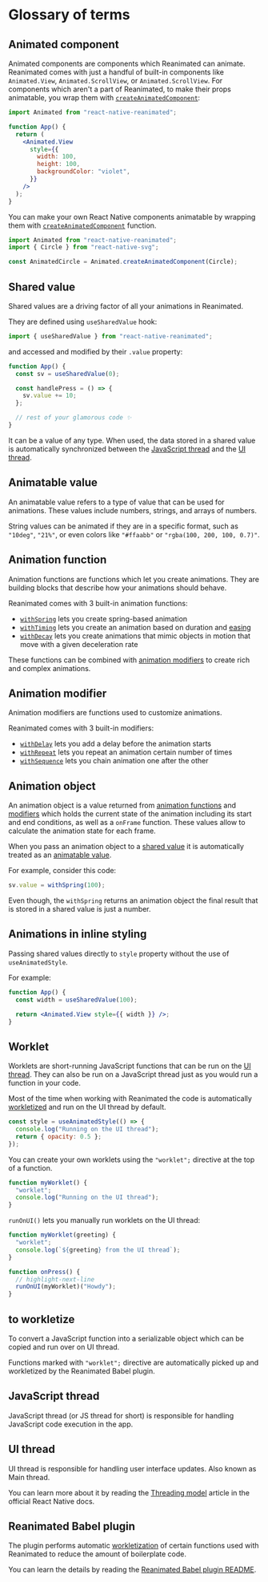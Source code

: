 # Glossary of terms

## Animated component

Animated components are components which Reanimated can animate. Reanimated comes with just a handful of built-in components like `Animated.View`, `Animated.ScrollView`, or `Animated.ScrollView`. For components which aren't a part of Reanimated, to make their props animatable, you wrap them with [`createAnimatedComponent`](/docs/core/createAnimatedComponent):

```jsx
import Animated from "react-native-reanimated";

function App() {
  return (
    <Animated.View
      style={{
        width: 100,
        height: 100,
        backgroundColor: "violet",
      }}
    />
  );
}
```

You can make your own React Native components animatable by wrapping them with [`createAnimatedComponent`](docs/core/createAnimatedComponent) function.

```jsx
import Animated from "react-native-reanimated";
import { Circle } from "react-native-svg";

const AnimatedCircle = Animated.createAnimatedComponent(Circle);
```

## Shared value

Shared values are a driving factor of all your animations in Reanimated.

They are defined using `useSharedValue` hook:

```javascript
import { useSharedValue } from "react-native-reanimated";
```

and accessed and modified by their `.value` property:

```javascript {2,5}
function App() {
  const sv = useSharedValue(0);

  const handlePress = () => {
    sv.value += 10;
  };

  // rest of your glamorous code ✨
}
```

It can be a value of any type. When used, the data stored in a shared value is automatically synchronized between the [JavaScript thread](/docs/fundamentals/glossary#javascript-thread) and the [UI thread](/docs/fundamentals/glossary#ui-thread).

## Animatable value

An animatable value refers to a type of value that can be used for animations. These values include numbers, strings, and arrays of numbers.

String values can be animated if they are in a specific format, such as `"10deg"`, `"21%"`, or even colors like `"#ffaabb"` or `"rgba(100, 200, 100, 0.7)"`.

## Animation function

Animation functions are functions which let you create animations. They are building blocks that describe how your animations should behave.

Reanimated comes with 3 built-in animation functions:

- [`withSpring`](/docs/animations/with-spring) lets you create spring-based animation
- [`withTiming`](/docs/animations/with-timing) lets you create an animation based on duration and [easing](https://easings.net/)
- [`withDecay`](/docs/animations/with-decay) lets you create animations that mimic objects in motion that move with a given deceleration rate

These functions can be combined with [animation modifiers](docs/fundamentals/glossary#animation-modifier) to create rich and complex animations.

## Animation modifier

Animation modifiers are functions used to customize animations.

Reanimated comes with 3 built-in modifiers:

- [`withDelay`](/docs/animations/with-delay) lets you add a delay before the animation starts
- [`withRepeat`](/docs/animations/with-repeat) lets you repeat an animation certain number of times
- [`withSequence`](/docs/animations/with-sequence) lets you chain animation one after the other

## Animation object

An animation object is a value returned from [animation functions](/docs/fundamentals/glossary#animation-function) and [modifiers](/docs/fundamentals/glossary#animation-modifier) which holds the current state of the animation including its start and end conditions, as well as a `onFrame` function. These values allow to calculate the animation state for each frame.

When you pass an animation object to a [shared value](docs/fundamentals/glossary#shared-value) it is automatically treated as an [animatable value](/docs/fundamentals/glossary#animatable-value).

For example, consider this code:

```javascript
sv.value = withSpring(100);
```

Even though, the `withSpring` returns an animation object the final result that is stored in a shared value is just a number.

## Animations in inline styling

Passing shared values directly to `style` property without the use of `useAnimatedStyle`.

For example:

```jsx
function App() {
  const width = useSharedValue(100);

  return <Animated.View style={{ width }} />;
}
```

## Worklet

Worklets are short-running JavaScript functions that can be run on the [UI thread](/docs/fundamentals/glossary#ui-thread). They can also be run on a JavaScript thread just as you would run a function in your code.

Most of the time when working with Reanimated the code is automatically [workletized](/docs/fundamentals/glossary#to-workletize) and run on the UI thread by default.

```javascript
const style = useAnimatedStyle(() => {
  console.log("Running on the UI thread");
  return { opacity: 0.5 };
});
```

You can create your own worklets using the `"worklet";` directive at the top of a function.

```javascript
function myWorklet() {
  "worklet";
  console.log("Running on the UI thread");
}
```

`runOnUI()` lets you manually run worklets on the UI thread:

```javascript
function myWorklet(greeting) {
  "worklet";
  console.log(`${greeting} from the UI thread`);
}

function onPress() {
  // highlight-next-line
  runOnUI(myWorklet)("Howdy");
}
```

## to workletize

To convert a JavaScript function into a serializable object which can be copied and run over on UI thread.

Functions marked with `"worklet";` directive are automatically picked up and workletized by the Reanimated Babel plugin.

## JavaScript thread

JavaScript thread (or JS thread for short) is responsible for handling JavaScript code execution in the app.

## UI thread

UI thread is responsible for handling user interface updates. Also known as Main thread.

You can learn more about it by reading the [Threading model](https://reactnative.dev/architecture/threading-model) article in the official React Native docs.

## Reanimated Babel plugin

The plugin performs automatic [workletization](/docs/fundamentals/glossary#to-workletize) of certain functions used with Reanimated to reduce the amount of boilerplate code.

You can learn the details by reading the [Reanimated Babel plugin README](https://github.com/software-mansion/react-native-reanimated/blob/main/plugin/README.md).
